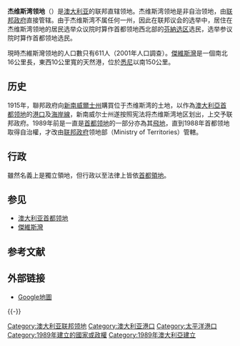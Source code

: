 {{noteTA
|1 = zh:澳大利亞;zh-hant:澳洲;zh-hans:澳大利亚;zh-cn:澳大利亚;zh-tw:澳洲;zh-hk:澳洲;zh-mo:澳洲;
}}
{{Infobox Australian place
| type                   = other
| name                   = 賈維斯灣領地
| state                  = au
| image                  = JervisBayTerritory.png
| caption                = 
| image_alt              =
| image2                 = ACT-Jervis Bay-MJC.png
| caption2               = 杰维斯湾和澳大利亚首都领地（左）
| image2_alt             = 
| force_national_map     = yes
| coordinates            = {{coord|35|8|55|S|150|42|49|E|display=inline,title}}
| pushpin_label_position = left
| pop                    = 391
| pop_year               = {{CensusAU|2016}}
| pop_footnotes          = <ref name=abs2016pop>{{Census 2016 AUS|id=901031003|name=Jervis Bay Territory (OT)|accessdate=28 February 2018|quick=on}}</ref>
| density                = 5.6
| density_footnotes      = 
| est                    = 1915
| gazetted               = 
| postcode               = 2540
| area                   = 67.8
| area_footnotes         = <ref>{{Census 2011 AUS|id=SSC90004|name=Jervis Bay (OT)|accessdate=8 May 2013}}</ref>
| timezone               = AEST
| utc                    = +10
| timezone-dst           = AEDT
| utc-dst                = +11
| dist1                  = 204
| dir1                   = ENE
| location1              = [[坎培拉|坎培拉]]
| dist2                  = 198
| dir2                   = S
| location2              = [[悉尼|悉尼]]
| dist3                  = 843
| dir3                   = NE
| location3              = [[墨爾本|墨爾本]]
| fedgov                 = [[芬納_(澳大利亞國會選區)|芬納]]<ref name=fenner>{{cite web|url=http://www.aec.gov.au/profiles/act/fenner.htm|title=Profile of the electoral division of Fenner|publisher=[[Australian_Electoral_Commission|Australian Electoral Commission]]|date=8 February 2016|accessdate=25 June 2016|archive-date=2016-02-27|archive-url=https://web.archive.org/web/20160227005258/http://www.aec.gov.au/profiles/act/fenner.htm|dead-url=no}}</ref>
| maxtemp                = 20.6
| maxtemp_footnotes      = <ref name=metdata>{{BoM Aust stats|site_ref=cw_068151|site_name=Jervis Bay (Point Perpendicular AWS)|accessdate=8 May 2013}}</ref>
| mintemp                = 14.2
| mintemp_footnotes      = <ref name=metdata />
| rainfall               = 1165.6
| rainfall_footnotes     = <ref name=metdata />
}}

'''杰维斯湾领地'''（{{lang-en|Jervis Bay Territory}}）是[[澳大利亚|澳大利亚]]的联邦直辖领地。杰维斯湾领地是非自治领地，由[[澳大利亚政府|联邦政府]]直接管辖。由于杰维斯湾不属任何一州，因此在联邦议会的选举中，居住在杰维斯湾领地的居民选举众议院时算作首都领地西北部的[[芬納_(澳大利亞國會選區)|芬納选区]]选民，选举参议院时算作首都领地选民。

現時杰維斯灣领地的人口數只有611人（2001年人口調查）。[[傑維斯灣|傑維斯灣]]是一個南北16公里長，東西10公里寬的天然港，位於[[悉尼|悉尼]]以南150公里。

== 历史 ==
1915年，聯邦政府向[[新南威爾士州|新南威爾士州]]購買位于杰维斯湾的土地，以作為[[澳大利亞首都领地|澳大利亞首都领地]]的[[港口|港口]]及[[海岸線|海岸線]]，新南威尔士州遂按照宪法将杰维斯湾地区划出，上交予联邦政府。1989年前是一直是[[澳大利亞首都领地|首都领地]]的一部分亦為其[[飛地|飛地]]，直到1988年首都领地取得自治權，才改由[[联邦政府|联邦政府]]领地部（Ministry of Territories）管轄。

== 行政 ==
雖然名義上是獨立領地，但行政以至法律上皆依[[澳大利亚首都领地|首都領地]]。

== 参见 ==
{{Portal box|澳大利亚}}
* [[澳大利亚首都领地|澳大利亚首都领地]]
* [[傑維斯灣|傑維斯灣]]

== 参考文献 ==
{{Reflist}}

== 外部链接 ==
* [http://maps.google.com/maps?f=q&hl=en&q=Jervis+Bay+Territory,+Australia&sll=-18.4883,133.501007&sspn=24.506121,47.944336&ie=UTF8&z=13&ll=-35.136616,150.704613&spn=0.083106,0.187283&om=1&iwloc=addr Google地圖]

{{-}}
{{Australia}}
[[Category:澳大利亚联邦领地|Category:澳大利亚联邦领地]]
[[Category:澳大利亚港口|Category:澳大利亚港口]]
[[Category:太平洋港口|Category:太平洋港口]]
[[Category:1989年建立的國家或政權|Category:1989年建立的國家或政權]]
[[Category:1989年澳大利亞建立|Category:1989年澳大利亞建立]]